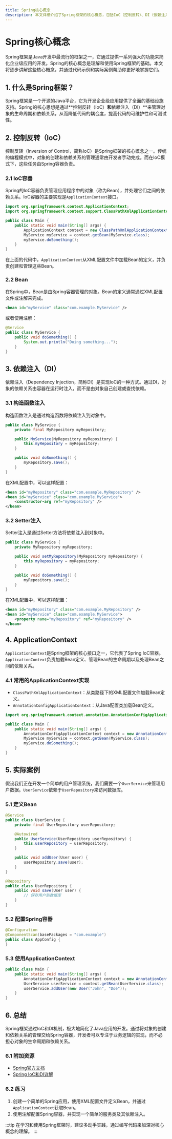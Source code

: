 ```yaml
---
title: Spring核心概念
description: 本文详细介绍了Spring框架的核心概念，包括IoC（控制反转）、DI（依赖注入）、Bean、ApplicationContext等，帮助初学者快速理解Spring的基本原理。
---
```


# Spring核心概念

Spring框架是Java开发中最流行的框架之一，它通过提供一系列强大的功能来简化企业级应用的开发。Spring的核心概念是理解和使用Spring框架的基础。本文将逐步讲解这些核心概念，并通过代码示例和实际案例帮助你更好地掌握它们。

## 1. 什么是Spring框架？

Spring框架是一个开源的Java平台，它为开发企业级应用提供了全面的基础设施支持。Spring的核心思想是通过**控制反转（IoC）**和**依赖注入（DI）**来管理对象的生命周期和依赖关系，从而降低代码的耦合度，提高代码的可维护性和可测试性。

## 2. 控制反转（IoC）

控制反转（Inversion of Control，简称IoC）是Spring框架的核心概念之一。传统的编程模式中，对象的创建和依赖关系的管理通常由开发者手动完成。而在IoC模式下，这些任务由Spring容器负责。

### 2.1 IoC容器

Spring的IoC容器负责管理应用程序中的对象（称为Bean），并处理它们之间的依赖关系。IoC容器的主要实现是`ApplicationContext`接口。

```java
import org.springframework.context.ApplicationContext;
import org.springframework.context.support.ClassPathXmlApplicationContext;

public class Main {
    public static void main(String[] args) {
        ApplicationContext context = new ClassPathXmlApplicationContext("applicationContext.xml");
        MyService myService = context.getBean(MyService.class);
        myService.doSomething();
    }
}
```

在上面的代码中，`ApplicationContext`从XML配置文件中加载Bean的定义，并负责创建和管理这些Bean。

### 2.2 Bean

在Spring中，Bean是由Spring容器管理的对象。Bean的定义通常通过XML配置文件或注解来完成。

```xml
<bean id="myService" class="com.example.MyService" />
```

或者使用注解：

```java
@Service
public class MyService {
    public void doSomething() {
        System.out.println("Doing something...");
    }
}
```

## 3. 依赖注入（DI）

依赖注入（Dependency Injection，简称DI）是实现IoC的一种方式。通过DI，对象的依赖关系由容器在运行时注入，而不是由对象自己创建或查找依赖。

### 3.1 构造函数注入

构造函数注入是通过构造函数将依赖注入到对象中。

```java
public class MyService {
    private final MyRepository myRepository;

    public MyService(MyRepository myRepository) {
        this.myRepository = myRepository;
    }

    public void doSomething() {
        myRepository.save();
    }
}
```

在XML配置中，可以这样配置：

```xml
<bean id="myRepository" class="com.example.MyRepository" />
<bean id="myService" class="com.example.MyService">
    <constructor-arg ref="myRepository" />
</bean>
```

### 3.2 Setter注入

Setter注入是通过Setter方法将依赖注入到对象中。

```java
public class MyService {
    private MyRepository myRepository;

    public void setMyRepository(MyRepository myRepository) {
        this.myRepository = myRepository;
    }

    public void doSomething() {
        myRepository.save();
    }
}
```

在XML配置中，可以这样配置：

```xml
<bean id="myRepository" class="com.example.MyRepository" />
<bean id="myService" class="com.example.MyService">
    <property name="myRepository" ref="myRepository" />
</bean>
```

## 4. ApplicationContext

`ApplicationContext`是Spring框架的核心接口之一，它代表了Spring IoC容器。`ApplicationContext`负责加载Bean定义、管理Bean的生命周期以及处理Bean之间的依赖关系。

### 4.1 常用的ApplicationContext实现

- `ClassPathXmlApplicationContext`：从类路径下的XML配置文件加载Bean定义。
- `AnnotationConfigApplicationContext`：从Java配置类加载Bean定义。

```java
import org.springframework.context.annotation.AnnotationConfigApplicationContext;

public class Main {
    public static void main(String[] args) {
        AnnotationConfigApplicationContext context = new AnnotationConfigApplicationContext(AppConfig.class);
        MyService myService = context.getBean(MyService.class);
        myService.doSomething();
    }
}
```

## 5. 实际案例

假设我们正在开发一个简单的用户管理系统，我们需要一个`UserService`来管理用户数据。`UserService`依赖于`UserRepository`来访问数据库。

### 5.1 定义Bean

```java
@Service
public class UserService {
    private final UserRepository userRepository;

    @Autowired
    public UserService(UserRepository userRepository) {
        this.userRepository = userRepository;
    }

    public void addUser(User user) {
        userRepository.save(user);
    }
}

@Repository
public class UserRepository {
    public void save(User user) {
        // 保存用户到数据库
    }
}
```

### 5.2 配置Spring容器

```java
@Configuration
@ComponentScan(basePackages = "com.example")
public class AppConfig {
}
```

### 5.3 使用ApplicationContext

```java
public class Main {
    public static void main(String[] args) {
        AnnotationConfigApplicationContext context = new AnnotationConfigApplicationContext(AppConfig.class);
        UserService userService = context.getBean(UserService.class);
        userService.addUser(new User("John", "Doe"));
    }
}
```

## 6. 总结

Spring框架通过IoC和DI机制，极大地简化了Java应用的开发。通过将对象的创建和依赖关系的管理交给Spring容器，开发者可以专注于业务逻辑的实现，而不必担心对象的生命周期和依赖关系。

### 6.1 附加资源

- [Spring官方文档](https://spring.io/projects/spring-framework)
- [Spring IoC和DI详解](https://docs.spring.io/spring-framework/docs/current/reference/html/core.html)

### 6.2 练习

1. 创建一个简单的Spring应用，使用XML配置文件定义Bean，并通过`ApplicationContext`获取Bean。
2. 使用注解配置Spring容器，并实现一个简单的服务类及其依赖注入。

:::tip
在学习和使用Spring框架时，建议多动手实践，通过编写代码来加深对核心概念的理解。
:::